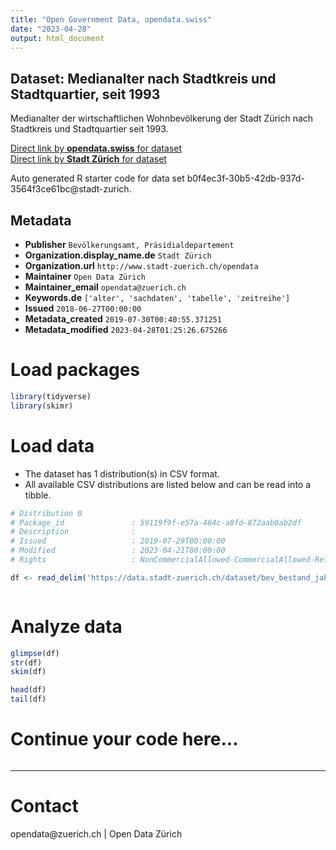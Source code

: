 ```yaml
---
title: "Open Government Data, opendata.swiss"
date: "2023-04-28"
output: html_document
---
```


## Dataset: Medianalter nach Stadtkreis und Stadtquartier, seit 1993

Medianalter der wirtschaftlichen Wohnbevölkerung der Stadt Zürich nach Stadtkreis und Stadtquartier seit 1993.


[Direct link by **opendata.swiss** for dataset](https://opendata.swiss/de/dataset/medianalter-nach-stadtkreis-und-stadtquartier-seit-19932)<br>
[Direct link by **Stadt Zürich** for dataset](https://data.stadt-zuerich.ch/dataset/bev_bestand_jahr_medianalter_od4712)

Auto generated R starter code for data set b0f4ec3f-30b5-42db-937d-3564f3ce61bc@stadt-zurich.

## Metadata

- **Publisher** `Bevölkerungsamt, Präsidialdepartement`
- **Organization.display_name.de** `Stadt Zürich`
- **Organization.url** `http://www.stadt-zuerich.ch/opendata`
- **Maintainer** `Open Data Zürich`
- **Maintainer_email** `opendata@zuerich.ch`
- **Keywords.de** `['alter', 'sachdaten', 'tabelle', 'zeitreihe']`
- **Issued** `2018-06-27T00:00:00`
- **Metadata_created** `2019-07-30T00:40:55.371251`
- **Metadata_modified** `2023-04-28T01:25:26.675266`


# Load packages

```r

library(tidyverse)
library(skimr)

```

# Load data

-   The dataset has 1 distribution(s) in CSV format.
-   All available CSV distributions are listed below and can be read into a tibble.

```r

# Distribution 0
# Package_id               : 59119f9f-e57a-464c-a8fd-872aab8ab2df
# Description              : 
# Issued                   : 2019-07-29T00:00:00
# Modified                 : 2023-04-21T00:00:00
# Rights                   : NonCommercialAllowed-CommercialAllowed-ReferenceNotRequired

df <- read_delim('https://data.stadt-zuerich.ch/dataset/bev_bestand_jahr_medianalter_od4712/download/BEV471OD4712.csv')



```

# Analyze data

```r

glimpse(df)
str(df)
skim(df)

head(df)
tail(df)

```

# Continue your code here...

```r

```

------------------------------------------------------------------------

# Contact

opendata@zuerich.ch | Open Data Zürich
